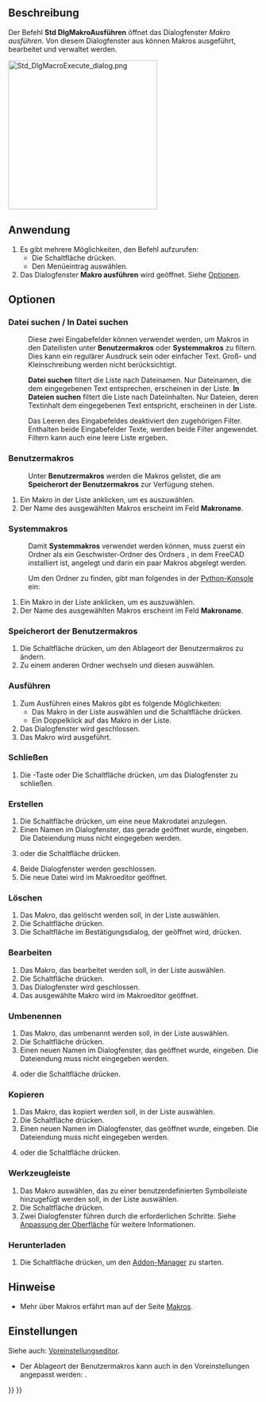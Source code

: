 <languages/>

{{Docnav/de
|[[Std_DlgMacroRecord/de|DialogMakroAufzeichnen]]
|[[Std_DlgMacroExecuteDirect/de|DialogMakroDirektAusführen]]
|[[Std_Macro_Menu/de|Std Menü Makro]]
|IconL=Std_DlgMacroRecord.svg
|IconR=Std_DlgMacroExecuteDirect.svg
|IconC=Freecad.svg
}}

{{GuiCommand/de
|Name=Std DlgMacroExecute
|Name/de=Std DlgMakroAusführen
|MenuLocation=Makro → Makros
|Workbenches=Alle
|SeeAlso=[[Std_DlgMacroExecuteDirect/de|Std MakroDirektAusführen]]
}}

<span id="Description"></span>
==Beschreibung==

Der Befehl '''Std DlgMakroAusführen''' öffnet das Dialogfenster ''Makro ausführen''. Von diesem Dialogfenster aus können Makros ausgeführt, bearbeitet und verwaltet werden.

[[Image:Std_DlgMacroExecute_dialog.png|300px]]
{{Caption|Das Dialogfenster Makro ausführen}}

<span id="Usage"></span>
==Anwendung==

# Es gibt mehrere Möglichkeiten, den Befehl aufzurufen:
#* Die Schaltfläche {{Button|[[Image:Std_DlgMacroExecute.svg|16px]] [[Std_DlgMacroExecute/de|Makros]]}} drücken.
#* Den Menüeintrag {{MenuCommand|Makro → [[Image:Std_DlgMacroExecute.svg|16px]] Makros}} auswählen.
# Das Dialogfenster '''Makro ausführen''' wird geöffnet. Siehe [[#Optionen|Optionen]].

<span id="Options"></span>
==Optionen==

<span id="Find_file_/_Find_in_files"></span>
===Datei suchen / In Datei suchen===

: {{Version/de|1.0}}

: Diese zwei Eingabefelder können verwendet werden, um Makros in den Dateilisten unter '''Benutzermakros''' oder '''Systemmakros''' zu filtern. Dies kann ein regulärer Ausdruck sein oder einfacher Text. Groß- und Kleinschreibung werden nicht berücksichtigt.

: '''Datei suchen''' filtert die Liste nach Dateinamen. Nur Dateinamen, die dem eingegebenen Text entsprechen, erscheinen in der Liste. '''In Dateien suchen''' filtert die Liste nach Dateiinhalten. Nur Dateien, deren Textinhalt dem eingegebenen Text entspricht, erscheinen in der Liste.

: Das Leeren des Eingabefeldes deaktiviert den zugehörigen Filter. Enthalten beide Eingabefelder Texte, werden beide Filter angewendet. Filtern kann auch eine leere Liste ergeben.

<span id="User_macros"></span>
===Benutzermakros===

: Unter '''Benutzermakros''' werden die Makros gelistet, die  am '''Speicherort der Benutzermakros''' zur Verfügung stehen.

# Ein Makro in der Liste anklicken, um es auszuwählen.
# Der Name des ausgewählten Makros erscheint im Feld '''Makroname'''.

<span id="System_macros"></span>
===Systemmakros===

: Damit '''Systemmakros''' verwendet werden können, muss zuerst ein Ordner {{FileName|Macro}} als ein Geschwister-Ordner des Ordners {{FileName|bin}}, in dem FreeCAD installiert ist, angelegt und darin ein paar Makros abgelegt werden.

: Um den Ordner {{FileName|bin}} zu finden, gibt man folgendes in der [[Python_Console/de|Python-Konsole]] ein:

: {{Code|code=
App.getHomePath()
}}

# Ein Makro in der Liste anklicken, um es auszuwählen.
# Der Name des ausgewählten Makros erscheint im Feld '''Makroname'''.

<span id="User_Macros_Location"></span>
===Speicherort der Benutzermakros===

# Die Schaltfläche {{Button|…}} drücken, um den Ablageort der Benutzermakros zu ändern.
# Zu einem anderen Ordner wechseln und diesen auswählen.

<span id="Execute"></span>
===Ausführen===

# Zum Ausführen eines Makros gibt es folgende Möglichkeiten:
#* Das Makro in der Liste auswählen und die Schaltfläche {{Button|Ausführen}} drücken.
#* Ein Doppelklick auf das Makro in der Liste.
# Das Dialogfenster wird geschlossen.
# Das Makro wird ausgeführt.

<span id="Close"></span>
===Schließen===

# Die {{KEY|Esc}}-Taste oder Die Schaltfläche {{Button|Schließen}} drücken, um das Dialogfenster zu schließen.

<span id="Create"></span>
===Erstellen===

# Die Schaltfläche {{Button|Erstellen}} drücken, um eine neue Makrodatei anzulegen.
# Einen Namen im Dialogfenster, das gerade geöffnet wurde, eingeben. Die Dateiendung {{FileName|.FCMacro}} muss nicht eingegeben werden.
# {{KEY|Enter}} oder die Schaltfläche {{Button|OK}} drücken.
# Beide Dialogfenster werden geschlossen.
# Die neue Datei wird im Makroeditor geöffnet.

<span id="Delete"></span>
===Löschen===

# Das Makro, das gelöscht werden soll, in der Liste auswählen.
# Die Schaltfläche {{Button|Löschen}} drücken.
# Die Schaltfläche {{Button|Ja}} im Bestätigungsdialog, der geöffnet wird, drücken.

<span id="Edit"></span>
===Bearbeiten===

# Das Makro, das bearbeitet werden soll, in der Liste auswählen.
# Die Schaltfläche {{Button|Bearbeiten}} drücken.
# Das Dialogfenster wird geschlossen.
# Das ausgewählte Makro wird im Makroeditor geöffnet.

<span id="Rename"></span>
===Umbenennen===

# Das Makro, das umbenannt werden soll, in der Liste auswählen.
# Die Schaltfläche {{Button|Umbenennen}} drücken.
# Einen neuen Namen im Dialogfenster, das geöffnet wurde, eingeben. Die Dateiendung {{FileName|.FCMacro}} muss nicht eingegeben werden.
# {{KEY|Enter}} oder die Schaltfläche {{Button|OK}} drücken.

<span id="Duplicate"></span>
===Kopieren===

# Das Makro, das kopiert werden soll, in der Liste auswählen.
# Die Schaltfläche {{Button|Kopieren}} drücken.
# Einen neuen Namen im Dialogfenster, das geöffnet wurde, eingeben. Die Dateiendung {{FileName|.FCMacro}} muss nicht eingegeben werden.
# {{KEY|Enter}} oder die Schaltfläche {{Button|OK}} drücken.

<span id="Toolbar"></span>
===Werkzeugleiste===

# Das Makro auswählen, das zu einer benutzerdefinierten Symbolleiste hinzugefügt werden soll, in der Liste auswählen.
# Die Schaltfläche {{Button|Symbolleiste}} drücken.
# Zwei Dialogfenster führen durch die erforderlichen Schritte. Siehe [[Interface_Customization/de|Anpassung der Oberfläche]] für weitere Informationen.

<span id="Download"></span>
===Herunterladen===

# Die Schaltfläche {{Button|Herunterladen}} drücken, um den [[Std_AddonMgr/de|Addon-Manager]] zu starten.

<span id="Notes"></span>
==Hinweise==

* Mehr über Makros erfährt man auf der Seite [[Macros/de|Makros]].

<span id="Preferences"></span>
==Einstellungen==

Siehe auch: [[Preferences_Editor/de|Voreinstellungseditor]].

* Der Ablageort der Benutzermakros kann auch in den Voreinstellungen angepasst werden: {{MenuCommand|Bearbeiten → Einstellungen → Python → Makro → Makro-Dateipfad}}.


{{Docnav/de
|[[Std_DlgMacroRecord/de|DialogMakroAufzeichnen]]
|[[Std_DlgMacroExecuteDirect/de|DialogMakroDirektAusführen]]
|[[Std_Macro_Menu/de|Std Menü Makro]]
|IconL=Std_DlgMacroRecord.svg
|IconR=Std_DlgMacroExecuteDirect.svg
|IconC=Freecad.svg
}}

{{Std_Base_navi{{#translation:}}}}
{{Userdocnavi{{#translation:}}}}